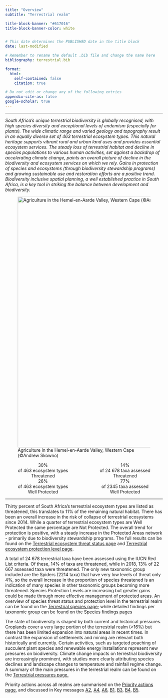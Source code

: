 ```yaml
---
title: "Overview"  
subtitle: "Terrestrial realm" 

title-block-banner: "#617016" 
title-block-banner-color: white 


# This date determines the PUBLISHED date in the title block
date: last-modified

# Remember to rename the default .bib file and change the name here
bibliography: terrestrial.bib

format:
  html:
    self-contained: false
    citation: true

# Do not edit or change any of the following entries
appendix-cite-as: false
google-scholar: true
---
```


------------------------------------------------------------------------

*South Africa's unique terrestrial biodiversity is globally recognised, with high species diversity and exceptional levels of endemism (especially for plants). The wide climatic range and varied geology and topography result in an equally diverse set of 463 terrestrial ecosystem types. This natural heritage supports vibrant rural and urban land uses and provides essential ecosystem services. The steady loss of terrestrial habitat and decline in species populations to various human activities, set against a backdrop of accelerating climate change, paints an overall picture of decline in the biodiversity and ecosystem services on which we rely. Gains in protection of species and ecosystems (through biodiversity stewardship programs) and growing sustainable use and restoration efforts are a positive trend. Biodiversity inclusive spatial planning, a well established practice in South Africa, is a key tool in striking the balance between development and biodiversity.*

![Agriculture in the Hemel-en-Aarde Valley, Western Cape (©Andrew Skowno)](imgs/canola_wc_skowno_crop.png){fig-align="center" width="800"}

::::: columns
::: {.column width="50%"}
<center>

| [30%]{.inline-style-threatened}
| of 463 ecosystem types
| [Threatened]{.inline-style-indicator}

| [26%]{.inline-style-well-protected}
| of 463 ecosystem types
| [Well Protected]{.inline-style-indicator}

</center>
:::

::: {.column width="50%"}
<center>

| [14%]{.inline-style-threatened}
| of 24 678 taxa assessed
| [Threatened]{.inline-style-indicator}

| [77%]{.inline-style-well-protected}
| of 2345 taxa assessed
| [Well Protected]{.inline-style-indicator}

</center>
:::
:::::

------------------------------------------------------------------------

Thirty percent of South Africa's terrestrial ecosystem types are listed as threatened, this translates to 11% of the remaining natural habitat. There has been an overall increase in the risk of collapse of terrestrial ecosystems since 2014. While a quarter of terrestrial ecosystem types are Well Protected the same percentage are Not Protected. The overall trend for protection is positive, with a steady increase in the Protected Areas network - primarily due to biodiversity stewardship programs. The full results can be found on the [Terrestrial ecosystem threat status page](./ter_ets.qmd) and [Terrestrial ecosystem protection level page](./ter_epl.qmd).

A total of 24 678 terrestrial taxa have been assessed using the IUCN Red List criteria. Of these, 14% of taxa are threatened, while in 2018, 13% of 22 667 assessed taxa were threatened. The only new taxonomic group included are the Spiders (2214 taxa) that have very low levels of threat only 4%, so the overall increase in the proportion of species threatened is an indication of many species in other taxonomic groups becoming more threatened. Species Protection Levels are increasing but greater gains could be made through more effective management of protected areas. An overview of species threat status and protection level in the terrestrial realm can be found on the [Terrestrial species page](../species/ter_sp.qmd); while detailed findings per taxonomic group can be found on the [Species findings pages](../species/sp.qmd)

The state of biodiversity is shaped by both current and historical pressures. Croplands cover a very large portion of the terrestrial realm (\>16%) but there has been limited expansion into natural areas in recent times. In contrast the expansion of settlements and mining are relevant both historically and currently. Certain activities, such as targeted poaching of succulent plant species and renewable energy installations represent new pressures on biodiversity. Climate change impacts on terrestrial biodiversity are increasingly prominent, with studies more clearly attributing species declines and landscape changes to temperature and rainfall regime change. A summary of the main pressures in the terrestrial realm can be found on the [Terrestrial pressures page.](./ter_pressures-condition.qmd)

Priority actions across all realms are summarised on the [Priority actions page](../integrated-findings/pakg_actions.qmd), and discussed in Key messages [A2](../key-messages/kma2.qmd), [A4](../key-messages/kma4.qmd), [A6](../key-messages/kma4.qmd), [B1](../key-messages/kma4.qmd), [B3](../key-messages/kmb3.qmd), [B4](../key-messages/kmb4.qmd), [B5](../key-messages/kmb5.qmd).
